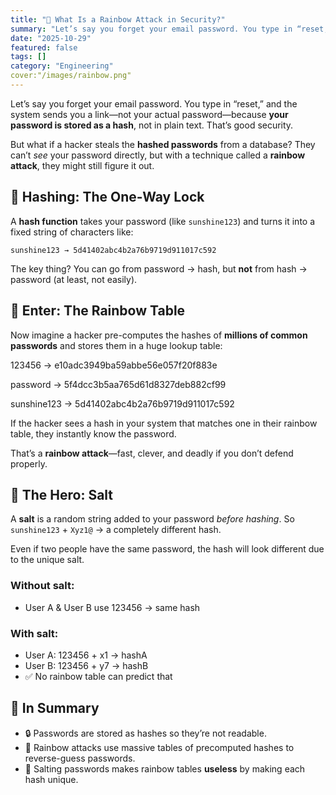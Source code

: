 ```yaml
---
title: "🌈 What Is a Rainbow Attack in Security?"
summary: "Let’s say you forget your email password. You type in “reset,” and the system sends you a link—not your actual password—because your password is stored as a hash , not in plain text. That’s good security."
date: "2025-10-29"
featured: false
tags: []
category: "Engineering"
cover:"/images/rainbow.png"
---
```

Let’s say you forget your email password. You type in “reset,” and the system sends you a link—not your actual password—because **your password is stored as a hash**, not in plain text. That’s good security.

But what if a hacker steals the **hashed passwords** from a database?
They can’t *see* your password directly, but with a technique called a **rainbow attack**, they might still figure it out.

## 🔐 Hashing: The One-Way Lock

A **hash function** takes your password (like `sunshine123`) and turns it into a fixed string of characters like:

```
sunshine123 → 5d41402abc4b2a76b9719d911017c592
```

The key thing?
You can go from password → hash,
but **not** from hash → password (at least, not easily).

## 🌈 Enter: The Rainbow Table

Now imagine a hacker pre-computes the hashes of **millions of common passwords** and stores them in a huge lookup table:

123456 →  e10adc3949ba59abbe56e057f20f883e

password  →  5f4dcc3b5aa765d61d8327deb882cf99

sunshine123 →  5d41402abc4b2a76b9719d911017c592

If the hacker sees a hash in your system that matches one in their rainbow table, they instantly know the password.

That’s a **rainbow attack**—fast, clever, and deadly if you don’t defend properly.

## 🧂 The Hero: Salt

A **salt** is a random string added to your password *before hashing*.
So `sunshine123` + `Xyz1@` → a completely different hash.

Even if two people have the same password, the hash will look different due to the unique salt.

### Without salt:

- User A & User B use 123456 → same hash

### With salt:

- User A: 123456 + x1 → hashA
- User B: 123456 + y7 → hashB
- ✅ No rainbow table can predict that

## 🧠 In Summary

- 🔒 Passwords are stored as hashes so they’re not readable.
- 🌈 Rainbow attacks use massive tables of precomputed hashes to reverse-guess passwords.
- 🧂 Salting passwords makes rainbow tables **useless** by making each hash unique.
